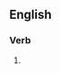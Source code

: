 ==English==

===Verb===
{{head|en|present participle}}

# {{present participle of|homodyne|lang=en|nocat=1}}